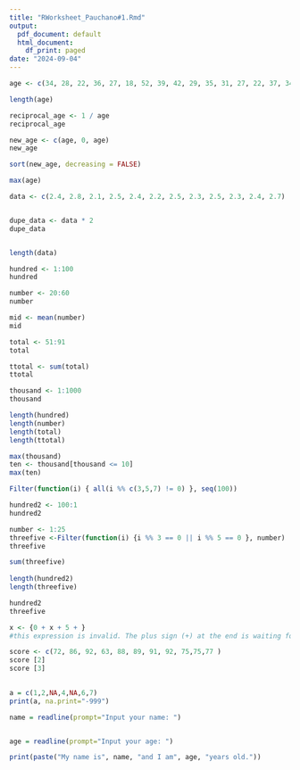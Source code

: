 ```yaml
---
title: "RWorksheet_Pauchano#1.Rmd"
output:
  pdf_document: default
  html_document:
    df_print: paged
date: "2024-09-04"
---
```

```r
age <- c(34, 28, 22, 36, 27, 18, 52, 39, 42, 29, 35, 31, 27, 22, 37, 34, 19, 20, 57, 49, 50, 37, 46, 25, 17, 37, 42, 53, 41, 51, 35, 24, 33, 41)

length(age)

reciprocal_age <- 1 / age
reciprocal_age

new_age <- c(age, 0, age)
new_age

sort(new_age, decreasing = FALSE)

max(age)
```
```r



data <- c(2.4, 2.8, 2.1, 2.5, 2.4, 2.2, 2.5, 2.3, 2.5, 2.3, 2.4, 2.7)


dupe_data <- data * 2
dupe_data


length(data)

hundred <- 1:100
hundred

number <- 20:60
number

mid <- mean(number)
mid

total <- 51:91
total

ttotal <- sum(total)
ttotal

thousand <- 1:1000
thousand

length(hundred)
length(number)
length(total)
length(ttotal)

max(thousand)
ten <- thousand[thousand <= 10]
max(ten)
```
```r

Filter(function(i) { all(i %% c(3,5,7) != 0) }, seq(100))

```
```r

hundred2 <- 100:1
hundred2

```
```r

number <- 1:25
threefive <-Filter(function(i) {i %% 3 == 0 || i %% 5 == 0 }, number)
threefive

sum(threefive)
  
length(hundred2)
length(threefive)

hundred2
threefive

```
```r

x <- {0 + x + 5 + }
#this expression is invalid. The plus sign (+) at the end is waiting for another operand to complete the expression

```
```r

score <- c(72, 86, 92, 63, 88, 89, 91, 92, 75,75,77 )
score [2]
score [3]
 
```
```r

a = c(1,2,NA,4,NA,6,7)
print(a, na.print="-999")

```

```r

name = readline(prompt="Input your name: ")


age = readline(prompt="Input your age: ")

print(paste("My name is", name, "and I am", age, "years old."))

```
